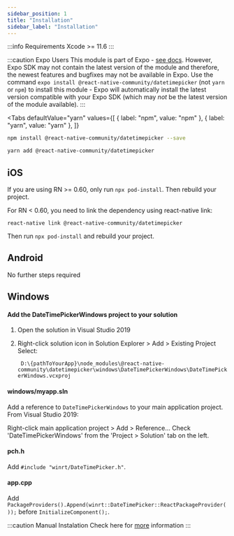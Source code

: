 ```yaml
---
sidebar_position: 1
title: "Installation"
sidebar_label: "Installation"
---
```



:::info Requirements
Xcode >= 11.6
:::

:::caution Expo Users
This module is part of Expo - [see docs](https://docs.expo.io/versions/latest/sdk/date-time-picker/). However, Expo SDK may not contain the latest version of the module and therefore, the newest features and bugfixes may not be available in Expo. Use the command `expo install @react-native-community/datetimepicker` (not `yarn` or `npm`) to install this module - Expo will automatically install the latest version compatible with your Expo SDK (which may _not_ be the latest version of the module available).
:::

<Tabs
  defaultValue="yarn"
  values={[
    { label: "npm", value: "npm" },
    { label: "yarn", value: "yarn" },
  ]}
>
  <TabItem value="npm">

```bash
npm install @react-native-community/datetimepicker --save
```

  </TabItem>
  <TabItem value="yarn">

```bash 
yarn add @react-native-community/datetimepicker
```

  </TabItem>
</Tabs>

## iOS

If you are using RN >= 0.60, only run `npx pod-install`. Then rebuild your project.

For RN < 0.60, you need to link the dependency using react-native link:

`react-native link @react-native-community/datetimepicker` 

Then run `npx pod-install` and rebuild your project.


## Android

No further steps required

## Windows

#### Add the DateTimePickerWindows project to your solution

1. Open the solution in Visual Studio 2019
2. Right-click solution icon in Solution Explorer > Add > Existing Project Select:  

    ` D:\{pathToYourApp}\node_modules\@react-native-community\datetimepicker\windows\DateTimePickerWindows\DateTimePickerWindows.vcxproj`

#### **windows/myapp.sln**

Add a reference to `DateTimePickerWindows` to your main application project. From Visual Studio 2019:

Right-click main application project > Add > Reference...
Check 'DateTimePickerWindows' from the 'Project > Solution' tab on the left.

#### **pch.h**

Add `#include "winrt/DateTimePicker.h"`.

#### **app.cpp**

Add `PackageProviders().Append(winrt::DateTimePicker::ReactPackageProvider());` before `InitializeComponent();`.


:::caution Manual Instalation
Check here for [more](manual-installation) information
:::